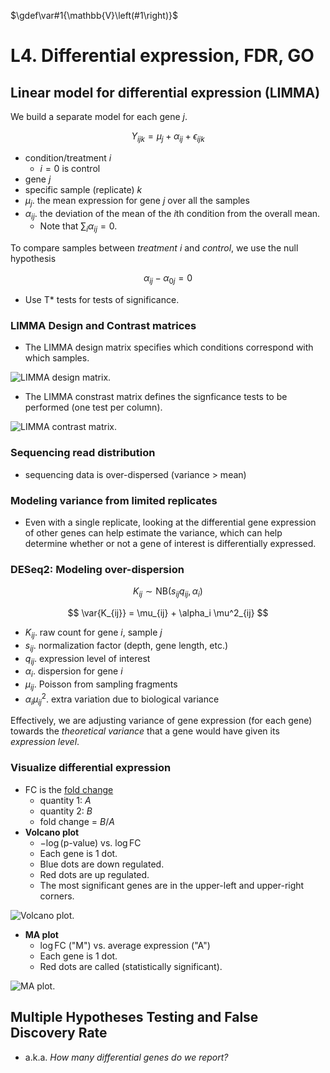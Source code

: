 $\gdef\var#1{\mathbb{V}\left(#1\right)}$

# L4. Differential expression, FDR, GO

## Linear model for differential expression (LIMMA)

We build a separate model for each gene $j$.

$$
Y_{ijk} = \mu_j + \alpha_{ij} + \epsilon_{ijk}
$$

- condition/treatment $i$
    - $i = 0$ is control
- gene $j$
- specific sample (replicate) $k$
- $\mu_j$. the mean expression for gene $j$ over all the samples
- $\alpha_{ij}$. the deviation of the mean of the $i$th condition from the overall mean.
    - Note that $\sum_i \alpha_{ij} = 0$.

To compare samples between _treatment_ $i$ and _control_, we use the null hypothesis

$$
\alpha_{ij} - \alpha_{0j} = 0
$$

- Use T* tests for tests of significance.

### LIMMA Design and Contrast matrices

- The LIMMA design matrix specifies which conditions correspond with which samples.

![LIMMA design matrix.](./limma-design.png)

- The LIMMA constrast matrix defines the signficance tests to be performed (one test per column).

![LIMMA contrast matrix.](./limma-contrast.png)

### Sequencing read distribution
- sequencing data is over-dispersed (variance > mean)

### Modeling variance from limited replicates
- Even with a single replicate, looking at the differential gene expression of other genes can help estimate the variance, which can help determine whether or not a gene of interest is differentially expressed.

### DESeq2: Modeling over-dispersion

$$
K_{ij} \sim \mathrm{NB}(s_{ij}q_{ij}, \alpha_i)
$$

$$
\var{K_{ij}} = \mu_{ij} + \alpha_i \mu^2_{ij}
$$

- $K_{ij}$. raw count for gene $i$, sample $j$
- $s_{ij}$. normalization factor (depth, gene length, etc.)
- $q_{ij}$. expression level of interest
- $\alpha_i$. dispersion for gene $i$
- $\mu_{ij}$. Poisson from sampling fragments
- $\alpha_i \mu^2_{ij}$. extra variation due to biological variance

Effectively, we are adjusting variance of gene expression (for each gene) towards the _theoretical variance_ that a gene would have given its _expression level_.

### Visualize differential expression
- $\text{FC}$ is the [fold change](https://en.wikipedia.org/wiki/Fold_change)
    - quantity 1: $A$
    - quantity 2: $B$
    - fold change = $B/A$
- **Volcano plot**
    - $-\log{\left(\text{p-value}\right)}$ vs. $\log{\mathrm{FC}}$
    - Each gene is 1 dot.
    - Blue dots are down regulated.
    - Red dots are up regulated.
    - The most significant genes are in the upper-left and upper-right corners.

![Volcano plot.](./volcano-plot.png)

- **MA plot**
    - $\log{\mathrm{FC}}$ ("M") vs. average expression ("A")
    - Each gene is 1 dot.
    - Red dots are called (statistically significant).

![MA plot.](./ma-plot.png)

## Multiple Hypotheses Testing and False Discovery Rate
- a.k.a. _How many differential genes do we report?_